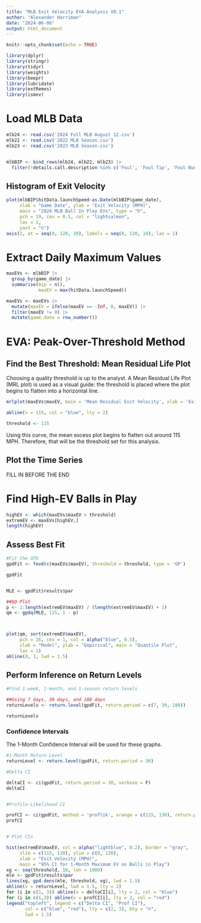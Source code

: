 ---
title: "MLB Exit Velocity EVA Analysis V0.1"
author: "Alexander Harriman"
date: "2024-06-06"
output: html_document
---

```{r setup, include=FALSE}
knitr::opts_chunk$set(echo = TRUE)
```


```{r}
library(dplyr)
library(stringr)
library(tidyr)
library(weights)
library(beepr)
library(lubridate)
library(extRemes)
library(ismev)
```



# Load MLB Data

```{r}
mlb24 <- read.csv('2024 Full MLB August 12.csv')
mlb22 <- read.csv('2022 MLB Season.csv')
mlb23 <- read.csv('2023 MLB Season.csv')


mlbBIP <- bind_rows(mlb24, mlb22, mlb23) |>
  filter(!details.call.description %in% c('Foul', 'Foul Tip', 'Foul Bunt') & is.na(hitData.launchSpeed) == FALSE)
```







## Histogram of Exit Velocity

```{r}
plot(mlbBIP$hitData.launchSpeed~as.Date(mlbBIP$game_date),
     xlab = "Game Date", ylab = "Exit Velocity (MPH)",
     main = "2024 MLB Ball In Play EVs", type = "h",
     pch = 19, cex = 0.5, col = "lightsalmon",
     las = 1,
     yaxt = "n")
axis(2, at = seq(0, 120, 10), labels = seq(0, 120, 10), las = 1)
```


# Extract Daily Maximum Values


```{r, warning = FALSE}
maxEVs <- mlbBIP |>
  group_by(game_date) |>
  summarise(bip = n(),
            maxEV = max(hitData.launchSpeed))

maxEVs <- maxEVs |>
  mutate(maxEV = ifelse(maxEV == -Inf, 0, maxEV)) |>
  filter(maxEV != 0) |>
  mutate(game_date = row_number())
```



# EVA: Peak-Over-Threshold Method


## Find the Best Threshold: Mean Residual Life Plot

Choosing a quality threshold is up to the analyst. A Mean Residual Life Plot (MRL plot) is used as a visual guide: the threshold is placed where the plot begins to flatten into a horizontal line. 

```{r}
mrlplot(maxEVs$maxEV, main = 'Mean Residual Exit Velocity', xlab = 'Exit Velocity (MPH)', las = 1, xlim = c(110, 120), ylim = c(0, 5))

abline(v = 115, col = "blue", lty = 2)

threshold <- 115
```


Using this curve, the mean excess plot begins to flatten out around 115 MPH. Therefore, that will be the threshold set for this analysis.


## Plot the Time Series

FILL IN BEFORE THE END



# Find High-EV Balls in Play


```{r}
highEV <- which(maxEVs$maxEV > threshold)
extremEV <- maxEVs[highEV,]
length(highEV)
```






## Assess Best Fit



```{r}
#Fit the GPD
gpdFit <- fevd(c(maxEVs$maxEV), threshold = threshold, type = 'GP')

gpdFit


MLE <- gpdFit$results$par

##QQ-Plot
p <- 1:length(extremEV$maxEV) / (length(extremEV$maxEV) + 1)
qm <- gpdq(MLE, 115, 1 - p)



plot(qm, sort(extremEV$maxEV),
     pch = 16, cex = 1, col = alpha("blue", 0.5),
     xlab = "Model", ylab = "Empirical", main = "Quantile Plot",
     las = 1)
abline(0, 1, lwd = 1.5)
```




## Perform Inference on Return Levels



```{r}
#Find 1-week, 1-month, and 1-season return levels

##Using 7 days, 30 days, and 180 days
returnLevels <- return.level(gpdFit, return.period = c(7, 30, 180))

returnLevels
```



### Confidence Intervals


The 1-Month Confidence Interval will be used for these graphs.

```{r}
#1-Month Return Level
returnLevel <- return.level(gpdFit, return.period = 30)

#Delta CI

deltaCI <- ci(gpdFit, return.period = 30, verbose = F)
deltaCI


#Profile-Likelihood CI

profCI <- ci(gpdFit, method = 'proflik', xrange = c(115, 130), return.period = 30, verbose = F)
profCI


# Plot CIs

hist(extremEV$maxEV, col = alpha("lightblue", 0.2), border = "gray",
     xlim = c(115, 130), ylim = c(0, 120),
     xlab = "Exit Velocity (MPH)",
     main = "95% CI for 1-Month Maximum EV on Balls in Play")
xg <- seq(threshold, 10, len = 1000)
mle <- gpdFit$results$par
lines(xg, gpd.dens(mle, threshold, xg), lwd = 1.5)
abline(v = returnLevel, lwd = 1.5, lty = 2)
for (i in c(1, 3)) abline(v = deltaCI[i], lty = 2, col = "blue")
for (i in c(1,3)) abline(v = profCI[i], lty = 2, col = "red")
legend("topleft", legend = c("Delta CI", "Prof CI"),
       col = c("blue", "red"), lty = c(2, 3), bty = "n",
       lwd = 1.5)
```


